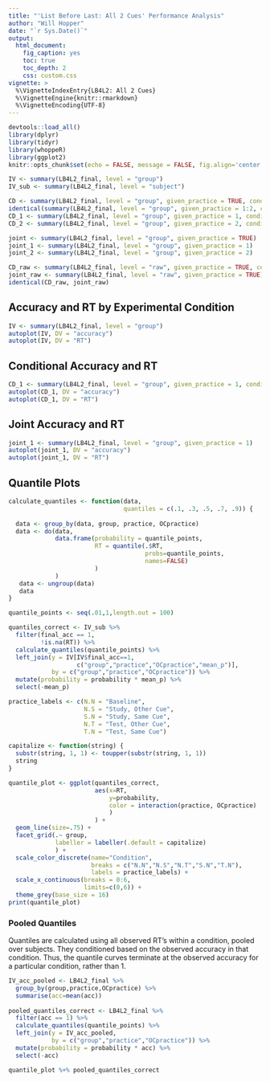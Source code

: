 ```yaml
---
title: "'List Before Last: All 2 Cues' Performance Analysis"
author: "Will Hopper"
date: "`r Sys.Date()`"
output: 
  html_document:
    fig_caption: yes
    toc: true
    toc_depth: 2
    css: custom.css
vignette: >
  %\VignetteIndexEntry{LB4L2: All 2 Cues}
  %\VignetteEngine{knitr::rmarkdown}
  %\VignetteEncoding{UTF-8}
---
```

<style>

img {
  padding: 10px;
  border-bottom: 2px solid #000;
}

</style>
```r
devtools::load_all()
library(dplyr)
library(tidyr)
library(whoppeR)
library(ggplot2)
knitr::opts_chunk$set(echo = FALSE, message = FALSE, fig.align='center', fig.width = 8)
```

```r
IV <- summary(LB4L2_final, level = "group")
IV_sub <- summary(LB4L2_final, level = "subject")

CD <- summary(LB4L2_final, level = "group", given_practice = TRUE, conditional = TRUE) 
identical(summary(LB4L2_final, level = "group", given_practice = 1:2, conditional = TRUE), CD)
CD_1 <- summary(LB4L2_final, level = "group", given_practice = 1, conditional = TRUE)
CD_2 <- summary(LB4L2_final, level = "group", given_practice = 2, conditional = TRUE)

joint <- summary(LB4L2_final, level = "group", given_practice = TRUE)
joint_1 <- summary(LB4L2_final, level = "group", given_practice = 1)
joint_2 <- summary(LB4L2_final, level = "group", given_practice = 2)

CD_raw <- summary(LB4L2_final, level = "raw", given_practice = TRUE, conditional = TRUE)
joint_raw <- summary(LB4L2_final, level = "raw", given_practice = TRUE)
identical(CD_raw, joint_raw)
```

## Accuracy and RT by Experimental Condition
```r
IV <- summary(LB4L2_final, level = "group")
autoplot(IV, DV = "accuracy")
autoplot(IV, DV = "RT")
```

## Conditional Accuracy and RT
```r
CD_1 <- summary(LB4L2_final, level = "group", given_practice = 1, conditional = TRUE)
autoplot(CD_1, DV = "accuracy")
autoplot(CD_1, DV = "RT")
```

## Joint Accuracy and RT
```r
joint_1 <- summary(LB4L2_final, level = "group", given_practice = 1)
autoplot(joint_1, DV = "accuracy")
autoplot(joint_1, DV = "RT")
```


## Quantile Plots
```r

calculate_quantiles <- function(data,
                                quantiles = c(.1, .3, .5, .7, .9)) {
  
  data <- group_by(data, group, practice, OCpractice)
  data <- do(data,
             data.frame(probability = quantile_points,
                        RT = quantile(.$RT,
                                      probs=quantile_points,
                                      names=FALSE)
                        )
             )
   data <- ungroup(data)
   data
}

quantile_points <- seq(.01,1,length.out = 100)

quantiles_correct <- IV_sub %>%
  filter(final_acc == 1,
         !is.na(RT)) %>%
  calculate_quantiles(quantile_points) %>%
  left_join(y = IV[IV$final_acc==1,
                   c("group","practice","OCpractice","mean_p")],
            by = c("group","practice","OCpractice")) %>%
  mutate(probability = probability * mean_p) %>%
  select(-mean_p)

practice_labels <- c(N.N = "Baseline",
                     N.S = "Study, Other Cue",
                     S.N = "Study, Same Cue",
                     N.T = "Test, Other Cue",
                     T.N = "Test, Same Cue")

capitalize <- function(string) {
  substr(string, 1, 1) <- toupper(substr(string, 1, 1))
  string
}

quantile_plot <- ggplot(quantiles_correct,
                        aes(x=RT,
                            y=probability,
                            color = interaction(practice, OCpractice)
                            )
                        ) +
  geom_line(size=.75) +
  facet_grid(.~ group,
             labeller = labeller(.default = capitalize)
             ) + 
  scale_color_discrete(name="Condition",
                       breaks = c("N.N","N.S","N.T","S.N","T.N"),
                       labels = practice_labels) +
  scale_x_continuous(breaks = 0:6,
                     limits=c(0,6)) + 
  theme_grey(base_size = 16)
print(quantile_plot)
```

### Pooled Quantiles
Quantiles are calculated using all observed RT's within a condition, pooled over subjects. They conditioned based on the observed accuracy in that condition. Thus, the quantile curves terminate at the observed accuracy for a particular condition, rather than 1.

```r
IV_acc_pooled <- LB4L2_final %>%
  group_by(group,practice,OCpractice) %>%
  summarise(acc=mean(acc))
  
pooled_quantiles_correct <- LB4L2_final %>%
  filter(acc == 1) %>%
  calculate_quantiles(quantile_points) %>%
  left_join(y = IV_acc_pooled,
            by = c("group","practice","OCpractice")) %>%
  mutate(probability = probability * acc) %>%
  select(-acc)

quantile_plot %+% pooled_quantiles_correct
```
